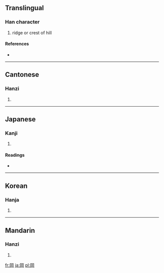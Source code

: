 {{see|冈}}
==Translingual==

===Han character===
{{Han char|rn=46|rad=山|as=05|sn=8|four=7722<sub>0</sub>|canj=月廿山 (BTU)}}

# ridge or crest of hill

====References====
* {{Han ref|kx=0308.390|dkj=07962|dj=0608.250|hdz=10100.140|uh=5CA1|ud=23713|bh=A9A3|bd=43427}}

----

==Cantonese==

===Hanzi===
{{yue-hanzi|jyut=|y=gong1}}

# {{defn|Cantonese}}

----

==Japanese==

===Kanji===
{{ja-kanji|grade=|rs=山05}}

# {{defn|Japanese}}

====Readings====
* {{ja-readings|on=[[こう]] (kō)|kun=[[おか]] (oka)}}

----

==Korean==

===Hanja===
{{ko-hanja|hangeul=강|rv=gang|mr=kang}}

# {{defn|Korean}}

----

==Mandarin==

===Hanzi===
{{cmn-hanzi|sim=冈|pin=[[gāng]] ([[gang1]])|wg=kang<sup>1</sup>}}

# {{defn|Mandarin}}

[[fr:岡]]
[[ja:岡]]
[[pl:岡]]